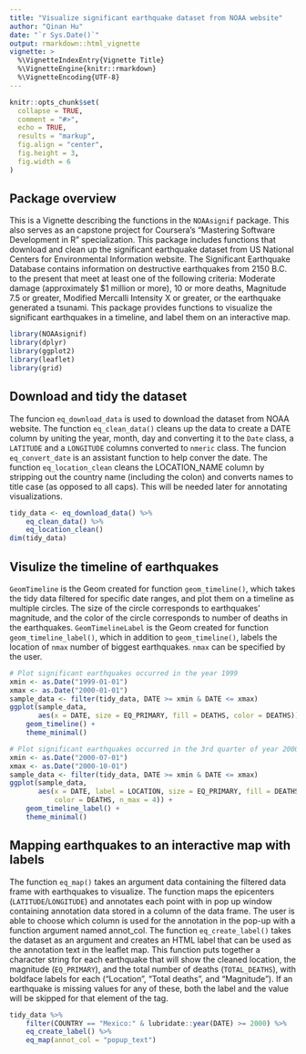 ```yaml
---
title: "Visualize significant earthquake dataset from NOAA website"
author: "Qinan Hu"
date: "`r Sys.Date()`"
output: rmarkdown::html_vignette
vignette: >
  %\VignetteIndexEntry{Vignette Title}
  %\VignetteEngine{knitr::rmarkdown}
  %\VignetteEncoding{UTF-8}
---
```


```r
knitr::opts_chunk$set(
  collapse = TRUE,
  comment = "#>",
  echo = TRUE,
  results = "markup",
  fig.align = "center",
  fig.height = 3,
  fig.width = 6
)
```

## Package overview
This is a Vignette describing the functions in the `NOAAsignif` package. This also serves as an capstone project for Coursera's 
"Mastering Software Development in R" specialization.
This package includes functions that download and clean up the significant earthquake dataset from US National Centers for Environmental Information website. The Significant Earthquake Database contains information on destructive earthquakes from 2150 B.C. to the present that meet at least one of the following criteria: Moderate damage (approximately $1 million or more), 10 or more deaths, Magnitude 7.5 or greater, Modified Mercalli Intensity X or greater, or the earthquake generated a tsunami.
This package provides functions to visualize the significant earthquakes in a timeline, and label them on an interactive map.

```r
library(NOAAsignif)
library(dplyr)
library(ggplot2)
library(leaflet)
library(grid)
```

## Download and tidy the dataset
The funcion `eq_download_data` is used to download the dataset from NOAA website. The function `eq_clean_data()` cleans up the data to create a DATE column by uniting the year, month, day and converting it to the `Date` class, a `LATITUDE` and a `LONGITUDE` columns converted to `nmeric` class. The funcion `eq_convert_date` is an assistant function to help conver the date. The function `eq_location_clean` cleans the LOCATION_NAME column by stripping out the country name (including the colon) and converts names to title case (as opposed to all caps). This will be needed later for annotating visualizations.

```r
tidy_data <- eq_download_data() %>%
    eq_clean_data() %>%
    eq_location_clean()
dim(tidy_data)
```

## Visulize the timeline of earthquakes
`GeomTimeline` is the Geom created for function `geom_timeline()`, which takes the tidy data filtered for specific date ranges, and plot them on a timeline as multiple circles. The size of the circle corresponds to earthquakes' magnitude, and the color of the circle corresponds to number of deaths in the earthquakes.
`GeomTimelineLabel` is the Geom created for function `geom_timeline_label()`, which in addition to `geom_timeline()`, labels the location of `nmax` number of biggest earthquakes. `nmax` can be specified by the user.
```r
# Plot significant earthquakes occurred in the year 1999
xmin <- as.Date("1999-01-01")
xmax <- as.Date("2000-01-01")
sample_data <- filter(tidy_data, DATE >= xmin & DATE <= xmax)
ggplot(sample_data,
       aes(x = DATE, size = EQ_PRIMARY, fill = DEATHS, color = DEATHS)) +
    geom_timeline() +
    theme_minimal()

# Plot significant earthquakes occurred in the 3rd quarter of year 2000 and label the 4 biggest ones
xmin <- as.Date("2000-07-01")
xmax <- as.Date("2000-10-01")
sample_data <- filter(tidy_data, DATE >= xmin & DATE <= xmax)
ggplot(sample_data,
       aes(x = DATE, label = LOCATION, size = EQ_PRIMARY, fill = DEATHS,
           color = DEATHS, n_max = 4)) +
    geom_timeline_label() +
    theme_minimal()
```

## Mapping earthquakes to an interactive map with labels
The function `eq_map()` takes an argument data containing the filtered data frame with earthquakes to visualize. The function maps the epicenters (`LATITUDE`/`LONGITUDE`) and annotates each point with in pop up window containing annotation data stored in a column of the data frame. The user is able to choose which column is used for the annotation in the pop-up with a function argument named annot_col.
The function `eq_create_label()` takes the dataset as an argument and creates an HTML label that can be used as the annotation text in the leaflet map. This function puts together a character string for each earthquake that will show the cleaned location, the magnitude (`EQ_PRIMARY`), and the total number of deaths (`TOTAL_DEATHS`), with boldface labels for each ("Location", "Total deaths", and "Magnitude"). If an earthquake is missing values for any of these, both the label and the value will be skipped for that element of the tag.

```r
tidy_data %>%
    filter(COUNTRY == "Mexico:" & lubridate::year(DATE) >= 2000) %>%
    eq_create_label() %>%
    eq_map(annot_col = "popup_text")
```
